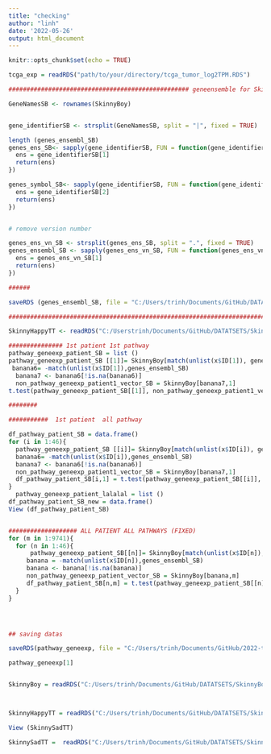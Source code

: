 ```yaml
---
title: "checking"
author: "linh"
date: '2022-05-26'
output: html_document
---
```


```r
knitr::opts_chunk$set(echo = TRUE)
```


```r
tcga_exp = readRDS("path/to/your/directory/tcga_tumor_log2TPM.RDS")


```


```r

################################################## geneensemble for Skinny Boy

GeneNamesSB <- rownames(SkinnyBoy)


gene_identifierSB <- strsplit(GeneNamesSB, split = "|", fixed = TRUE)

length (genes_ensembl_SB)
genes_ens_SB<- sapply(gene_identifierSB, FUN = function(gene_identifierSB){
  ens = gene_identifierSB[1]
  return(ens)
})

genes_symbol_SB<- sapply(gene_identifierSB, FUN = function(gene_identifierSB){
  ens = gene_identifierSB[2]
  return(ens)
})


# remove version number

genes_ens_vn_SB <- strsplit(genes_ens_SB, split = ".", fixed = TRUE)
genes_ensembl_SB <- sapply(genes_ens_vn_SB, FUN = function(genes_ens_vn_SB){
  ens = genes_ens_vn_SB[1]
  return(ens)
})

######

saveRDS (genes_ensembl_SB, file = "C:/Users/trinh/Documents/GitHub/DATATSETS/genes_ensembl_SB.RDS")

#############################################################################

SkinnyHappyTT <- readRDS("C:/Userstrinh/Documents/GitHub/DATATSETS/SkinnyHappyTT.RDS.rds") 

############### 1st patient 1st pathway
pathway_geneexp_patient_SB = list ()
pathway_geneexp_patient_SB [[1]]= SkinnyBoy[match(unlist(x$ID[1]), genes_ensembl_SB), 1]
 banana6= -match(unlist(x$ID[1]),genes_ensembl_SB)
  banana7 <- banana6[!is.na(banana6)]
  non_pathway_geneexp_patient1_vector_SB = SkinnyBoy[banana7,1]
t.test(pathway_geneexp_patient_SB[[1]], non_pathway_geneexp_patient1_vector_SB)$p.value

########

###########  1st patient  all pathway 

df_pathway_patient_SB = data.frame()
for (i in 1:46){
  pathway_geneexp_patient_SB [[i]]= SkinnyBoy[match(unlist(x$ID[i]), genes_ensembl_SB), 1]
  banana6= -match(unlist(x$ID[i]),genes_ensembl_SB)
  banana7 <- banana6[!is.na(banana6)]
  non_pathway_geneexp_patient1_vector_SB = SkinnyBoy[banana7,1]
  df_pathway_patient_SB[i,1] = t.test(pathway_geneexp_patient_SB[[i]], non_pathway_geneexp_patient1_vector_SB)$p.value
}
  pathway_geneexp_patient_lalalal = list ()
df_pathway_patient_SB_new = data.frame()
View (df_pathway_patient_SB)


################### ALL PATIENT ALL PATHWAYS (FIXED)
for (m in 1:9741){
  for (n in 1:46){
      pathway_geneexp_patient_SB[[n]]= SkinnyBoy[match(unlist(x$ID[n]),genes_ensembl_SB),m]
     banana = -match(unlist(x$ID[n]),genes_ensembl_SB)
     banana <- banana[!is.na(banana)]
     non_pathway_geneexp_patient_vector_SB = SkinnyBoy[banana,m]
     df_pathway_patient_SB[n,m] = t.test(pathway_geneexp_patient_SB[[n]], non_pathway_geneexp_patient_vector_SB)$p.value
  }
}




## saving datas 

saveRDS(pathway_geneexp, file = "C:/Users/trinh/Documents/GitHub/2022-topic-02-team-01/Breast cancer/PathwayDataSet/Objects/pathway_geneexp")

pathway_geneexp[1]


SkinnyBoy = readRDS("C:/Users/trinh/Documents/GitHub/DATATSETS/SkinnyBoy.RDS")



SkinnyHappyTT = readRDS("C:/Users/trinh/Documents/GitHub/DATATSETS/SkinnyHappyTT.RDS.RDS")

View (SkinnySadTT)

SkinnySadTT =  readRDS("C:/Users/trinh/Documents/GitHub/DATATSETS/SkinnySadTT.RDS.RDS")

```

